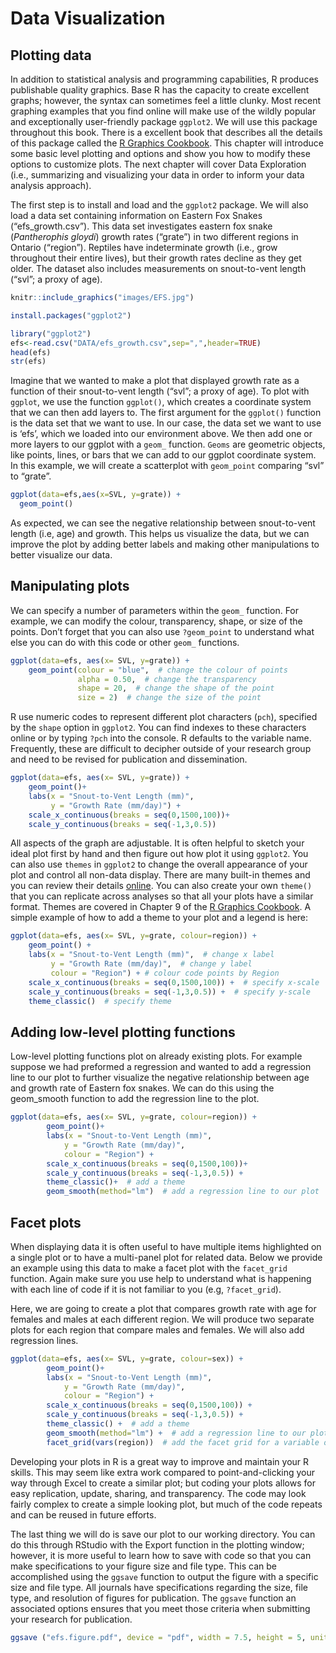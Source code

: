 # Data Visualization

## Plotting data

In addition to statistical analysis and programming capabilities, R produces publishable quality graphics. Base R has the capacity to create excellent graphs; however, the syntax can sometimes feel a little clunky. Most recent graphing examples that you find online will make use of the wildly popular and exceptionally user-friendly package `ggplot2`. We will use this package throughout this book. There is a excellent book that describes all the details of this package called the [R Graphics Cookbook](https://r-graphics.org/). This chapter will introduce some basic level plotting and options and show you how to modify these options to customize plots. The next chapter will cover Data Exploration (i.e., summarizing and visualizing your data in order to inform your data analysis approach).

The first step is to install and load and the `ggplot2` package. We will also load a data set containing information on Eastern Fox Snakes (“efs_growth.csv”). This data set investigates eastern fox snake (*Pantherophis gloydi*) growth rates ("grate") in two different regions in Ontario ("region"). Reptiles have indeterminate growth (i.e., grow throughout their entire lives), but their growth rates decline as they get older. The dataset also includes measurements on snout-to-vent length ("svl"; a proxy of age). 

```r
knitr::include_graphics("images/EFS.jpg")
```

```r
install.packages("ggplot2")
```

```r
library("ggplot2")
efs<-read.csv("DATA/efs_growth.csv",sep=",",header=TRUE)
head(efs)
str(efs)
```

Imagine that we wanted to make a plot that displayed growth rate as a function of their snout-to-vent length ("svl"; a proxy of age). To plot with `ggplot`, we use the function `ggplot()`, which creates a coordinate system that we can then add layers to. The first argument for the `ggplot()` function is the data set that we want to use. In our case, the data set we want to use is 'efs', which we loaded into our environment above. We then add one or more layers to our ggplot with a `geom_` function. `Geoms` are geometric objects, like points, lines, or bars that we can add to our ggplot coordinate system. In this example, we will create a scatterplot with `geom_point` comparing "svl" to "grate".

```r
ggplot(data=efs,aes(x=SVL, y=grate)) +
  geom_point()
```

As expected, we can see the negative relationship between snout-to-vent length (i.e, age) and growth. This helps us visualize the data, but we can improve the plot by adding better labels and making other manipulations to better visualize our data.

## Manipulating plots
We can specify a number of parameters within the `geom_` function. For example, we can modify the colour, transparency, shape, or size of the points. Don't forget that you can also use `?geom_point` to understand what else you can do with this code or other `geom_` functions.

```r
ggplot(data=efs, aes(x= SVL, y=grate)) +   
	geom_point(colour = "blue",  # change the colour of points
			   alpha = 0.50,  # change the transparency
			   shape = 20,  # change the shape of the point
			   size = 2)  # change the size of the point
```

R use numeric codes to represent different plot characters (`pch`), specified by the `shape` option in `ggplot2`. You can find indexes to these characters online or by typing `?pch` into the console. R defaults to the variable name. Frequently, these are difficult to decipher outside of your research group and need to be revised for publication and dissemination. 

```r
ggplot(data=efs, aes(x= SVL, y=grate)) +   
	geom_point()+
	labs(x = "Snout-to-Vent Length (mm)",
		 y = "Growth Rate (mm/day)") +
	scale_x_continuous(breaks = seq(0,1500,100))+
	scale_y_continuous(breaks = seq(-1,3,0.5))
```

All aspects of the graph are adjustable. It is often helpful to sketch your ideal plot first by hand and then figure out how plot it using `ggplot2`. You can also use `themes` in `ggplot2` to change the overall appearance of your plot and control all non-data display. There are many built-in themes and you can review their details [online](https://ggplot2.tidyverse.org/reference/ggtheme.html). You can also create your own `theme()` that you can replicate across analyses so that all your plots have a similar format. Themes are covered in Chapter 9 of the [R Graphics Cookbook](https://r-graphics.org/). A simple example of how to add a theme to your plot and a legend is here: 

```r
ggplot(data=efs, aes(x= SVL, y=grate, colour=region)) +   
	geom_point() +
	labs(x = "Snout-to-Vent Length (mm)",  # change x label
		 y = "Growth Rate (mm/day)",  # change y label
		 colour = "Region") + # colour code points by Region
	scale_x_continuous(breaks = seq(0,1500,100)) +  # specify x-scale
	scale_y_continuous(breaks = seq(-1,3,0.5)) +  # specify y-scale
	theme_classic()	 # specify theme
```

## Adding low-level plotting functions

Low-level plotting functions plot on already existing plots. For example suppose we had preformed a regression and wanted to add a regression line to our plot to further visualize the negative relationship between age and growth rate of Eastern fox snakes. We can do this using the geom_smooth function to add the regression line to the plot. 

```r
ggplot(data=efs, aes(x= SVL, y=grate, colour=region)) +      
		geom_point()+   
		labs(x = "Snout-to-Vent Length (mm)",        
			y = "Growth Rate (mm/day)",
			colour = "Region") +   
		scale_x_continuous(breaks = seq(0,1500,100))+
		scale_y_continuous(breaks = seq(-1,3,0.5)) +   
		theme_classic()+  # add a theme
		geom_smooth(method="lm")  # add a regression line to our plot
```

## Facet plots

When displaying data it is often useful to have multiple items highlighted on a single plot or to have a multi-panel plot for related data. Below we provide an example using this data to make a facet plot with the `facet_grid` function. Again make sure you use help to understand what is happening with each line of code if it is not familiar to you (e.g, `?facet_grid`).

Here, we are going to create a plot that compares growth rate with age for females and males at each different region. We will produce two separate plots for each region that compare males and females. We will also add regression lines.

```r
ggplot(data=efs, aes(x= SVL, y=grate, colour=sex)) +      
		geom_point()+   
		labs(x = "Snout-to-Vent Length (mm)",        
			y = "Growth Rate (mm/day)",
			colour = "Region") +   
		scale_x_continuous(breaks = seq(0,1500,100)) +
		scale_y_continuous(breaks = seq(-1,3,0.5)) +   
		theme_classic() +  # add a theme
		geom_smooth(method="lm") +  # add a regression line to our plot
		facet_grid(vars(region))  # add the facet grid for a variable of your choice
```

Developing your plots in R is a great way to improve and maintain your R skills. This may seem like extra work compared to point-and-clicking your way through Excel to create a similar plot; but coding your plots allows for easy replication, update, sharing, and transparency. The code may look fairly complex to create a simple looking plot, but much of the code repeats and can be reused in future efforts. 

The last thing we will do is save our plot to our working directory. You can do this through RStudio with the Export function in the plotting window; however, it is more useful to learn how to save with code so that you can make specifications to your figure size and file type. This can be accomplished using the `ggsave` function to output the figure with a specific size and file type. All journals have specifications regarding the size, file type, and resolution of figures for publication. The `ggsave` function an associated options ensures that you meet those criteria when submitting your research for publication.

```r
ggsave ("efs.figure.pdf", device = "pdf", width = 7.5, height = 5, units = "in")
```

